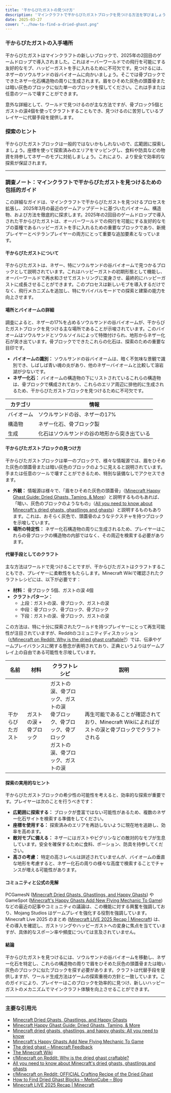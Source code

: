 ```yaml
---
title: '干からびたガストの見つけ方'
description: 'マインクラフトで干からびたガストブロックを見つける方法を学びましょう。これは2025年に導入された、ハッピーガストを手に入れるための重要なアイテムです。ネザーでの自然生成と、骨ブロックとガストの涙を使ったクラフト方法の両方を発見します。'
date: 2025-03-27
cover: "../how-to-find-a-dried-ghast.png"
---
```



### 干からびたガストの入手場所
干からびたガストはマインクラフトの新しいブロックで、2025年の2回目のゲームドロップで導入されました。これはオーバーワールドでの飛行を可能にする友好的なモブ、ハッピーガストを手に入れるために不可欠です。見つけるには、ネザーのソウルサンドの谷バイオームに向かいましょう。そこでは骨ブロックでできたネザー化石構造物の周りに生成されます。眉をひそめた灰色の頭蓋骨または暗い灰色のブロックに似た単一のブロックを探してください。これは手または任意のツールで壊すことができます。

意外な詳細として、ワールドで見つけるのが主な方法ですが、骨ブロック5個とガストの涙4個を使ってクラフトすることもでき、見つけるのに苦労しているプレイヤーに代替手段を提供します。

### 探索のヒント
干からびたガストブロックは一般的ではないかもしれないので、広範囲に探索しましょう。座標を使って探索済みのエリアをマッピングし、食料や防具などの物資を持参してネザーのモブに対処しましょう。これにより、より安全で効率的な探索が保証されます。

---

### 調査ノート：マインクラフトで干からびたガストを見つけるための包括的ガイド

この詳細なガイドは、マインクラフトで干からびたガストを見つけるプロセスを拡張し、2025年3月の最近のゲームアップデートに基づいたバイオーム、構造物、および方法を徹底的に探求します。2025年の2回目のゲームドロップで導入された干からびたガストは、オーバーワールドでの飛行を可能にする友好的なモブの亜種であるハッピーガストを手に入れるための重要なブロックであり、新規プレイヤーとベテランプレイヤーの両方にとって重要な追加要素となっています。

#### 干からびたガストについて
干からびたガストは、ネザー、特にソウルサンドの谷バイオームで見つかるブロックとして説明されています。これはハッピーガストの初期形態として機能し、オーバーワールドで再水和させてガストリングに変身させ、最終的にハッピーガストに成長させることができます。このプロセスは新しいモブを導入するだけでなく、飛行メカニズムを追加し、特にサバイバルモードでの探索と建築の能力を向上させます。

#### 場所とバイオームの詳細
調査によると、ネザーの17%を占めるソウルサンドの谷バイオームが、干からびたガストブロックを見つける主な場所であることが示唆されています。このバイオームはソウルサンドとソウルソイルによって特徴付けられ、地形からネザー化石が突き出ています。骨ブロックでできたこれらの化石は、探索のための重要な目印です。

- **バイオームの識別：** ソウルサンドの谷バイオームは、暗く不気味な景観で識別でき、しばしば青い魂の炎があり、他のネザーバイオームと比較して溶岩湖が少ないです。
- **ネザー化石：** バイオームの構造物の下にリストされているこれらの構造物は、骨ブロックで構成されており、これらのエリア周辺に排他的に生成されるため、干からびたガストブロックを見つけるために不可欠です。

| カテゴリ       | 情報                                             |
|----------------|--------------------------------------------------|
| バイオーム     | ソウルサンドの谷、ネザーの17%                      |
| 構造物         | ネザー化石、骨ブロック製                           |
| 生成           | 化石はソウルサンドの谷の地形から突き出ている       |

#### 干からびたガストブロックの見つけ方
干からびたガストブロックは単一のブロックで、様々な情報源では、眉をひそめた灰色の頭蓋骨または暗い灰色のブロックのように見えると説明されています。手または任意のツールで壊すことができるため、特別な装備なしでアクセスできます。

- **外観：** 情報源は様々で、「眉をひそめた灰色の頭蓋骨」（[Minecraft Happy Ghast Guide: Dried Ghasts, Taming, & More](https://www.bisecthosting.com/blog/minecraft-happy-ghast-guide-dried-ghasts-taming-more)）と説明するものもあれば、「暗い、灰色のブロックのようなもの」（[All you need to know about Minecraft's dried ghasts, ghastlings and ghasts](https://www.thebackdash.com/gaming/all-you-need-to-know-about-minecrafts-dried-ghasts-ghastlings-and-ghasts)）と説明するものもあります。これは、おそらく灰色で、頭蓋骨のようなテクスチャを持つブロックを示唆しています。
- **場所の特定性：** ネザー化石構造物の周りに生成されるため、プレイヤーはこれらの骨ブロックの構造物の内部ではなく、その周辺を検索する必要があります。

#### 代替手段としてのクラフト
主な方法はワールドで見つけることですが、干からびたガストはクラフトすることもでき、プレイヤーに柔軟性をもたらします。Minecraft Wikiで確認されたクラフトレシピには、以下が必要です：

- **材料：** 骨ブロック 5個、ガストの涙 4個
- **クラフトパターン：**
  - 上段：ガストの涙、骨ブロック、ガストの涙
  - 中段：骨ブロック、骨ブロック、骨ブロック
  - 下段：ガストの涙、骨ブロック、ガストの涙

この方法は、特に十分に探索されたワールドを持つプレイヤーにとって再生可能性が注目されていますが、Redditのコミュニティディスカッション（[r/Minecraft on Reddit: Why is the dried ghast craftable?](https://www.reddit.com/r/Minecraft/comments/1jieys4/why_is_the_dried_ghast_craftable/)）では、伝承やゲームプレイバランスに関する懸念が表明されており、正典というよりはゲームプレイ上の自由である可能性を示唆しています。

| 名前         | 材料                      | クラフトレシピ                                               | 説明                                                                        |
|--------------|---------------------------|--------------------------------------------------------------|-----------------------------------------------------------------------------|
| 干からびたガスト | ガストの涙 + 骨ブロック       | ガストの涙、骨ブロック、ガストの涙<br/>骨ブロック、骨ブロック、骨ブロック<br/>ガストの涙、骨ブロック、ガストの涙 | 再生可能であることが確認されており、Minecraft Wikiによればガストの涙と骨ブロックでクラフトされる |

#### 探索の実用的なヒント
干からびたガストブロックの希少性の可能性を考えると、効率的な探索が重要です。プレイヤーは次のことを行うべきです：

- **広範囲に探索する：** ブロックが豊富ではない可能性があるため、複数のネザー化石サイトを検索する準備をしてください。
- **座標を使用する：** 探索済みのエリアを再訪しないように現在地を追跡し、効率を高めます。
- **敵対モブに備える：** ネザーにはガストやピグリンなどの敵対的なモブが生息しています。安全を確保するために食料、ポーション、防具を持参してください。
- **高さの考慮：** 特定の高さレベルは詳述されていませんが、バイオームの垂直な地形を考慮すると、ネザー化石の周りの様々な高度で検索することでチャンスが増える可能性があります。

#### コミュニティと公式の見解
PCGamesN ([Minecraft Dried Ghasts, Ghastlings, and Happy Ghasts](https://www.pcgamesn.com/minecraft/dried-happy-ghasts-ghastlings)) や GameSpot ([Minecraft's Happy Ghasts Add New Flying Mechanic To Game](https://www.gamespot.com/articles/minecrafts-happy-ghasts-add-new-flying-mechanic-to-game/1100-6530284/)) などの最近の記事やコミュニティの議論は、この機能に対する興奮を強調しており、Mojang Studios はゲームプレイを強化する役割を強調しています。Minecraft Live 2025 のまとめ ([Minecraft LIVE 2025 Recap | Minecraft](https://www.minecraft.net/en-us/article/minecraft-live-2025-recap)) は、その導入を確認し、ガストリングやハッピーガストへの変身に焦点を当てていますが、具体的なスポーン率や頻度については言及されていません。

#### 結論
干からびたガストを見つけるには、ソウルサンドの谷バイオームを移動し、ネザー化石を特定し、これらの構造物の周りで眉をひそめた灰色の頭蓋骨または暗い灰色のブロックに似たブロックを探す必要があります。クラフトは代替手段を提供しますが、ワールド生成方法はゲームの探索重視の方針と一致しています。このガイドにより、プレイヤーはこのブロックを効率的に見つけ、新しいハッピーガストのメカニズムでマインクラフト体験を向上させることができます。

---

### 主要な引用元
- [Minecraft Dried Ghasts, Ghastlings, and Happy Ghasts](https://www.pcgamesn.com/minecraft/dried-happy-ghasts-ghastlings)
- [Minecraft Happy Ghast Guide: Dried Ghasts, Taming, & More](https://www.bisecthosting.com/blog/minecraft-happy-ghast-guide-dried-ghasts-taming-more)
- [Minecraft dried ghasts, ghastlings, and happy ghasts: All you need to know](https://www.sportskeeda.com/minecraft/minecraft-dried-ghasts-ghastlings-happy-ghasts-all-need-know)
- [Minecraft's Happy Ghasts Add New Flying Mechanic To Game](https://www.gamespot.com/articles/minecrafts-happy-ghasts-add-new-flying-mechanic-to-game/1100-6530284/)
- [The dried ghast – Minecraft Feedback](https://feedback.minecraft.net/hc/en-us/community/posts/35245027627277-The-dried-ghast)
- [The Minecraft Wiki](https://minecraft.wiki/)
- [r/Minecraft on Reddit: Why is the dried ghast craftable?](https://www.reddit.com/r/Minecraft/comments/1jieys4/why_is_the_dried_ghast_craftable/)
- [All you need to know about Minecraft's dried ghasts, ghastlings and ghasts](https://www.thebackdash.com/gaming/all-you-need-to-know-about-minecrafts-dried-ghasts-ghastlings-and-ghasts)
- [r/Minecraft on Reddit: OFFICIAL Crafting Recipe of the Dried Ghast](https://www.reddit.com/r/Minecraft/comments/1jihygw/official_crafting_recipe_of_the_dried_ghast_via/)
- [How to Find Dried Ghast Blocks – MelonCube – Blog](https://www.meloncube.net/blog/how-to-find-dried-ghast-blocks/)
- [Minecraft LIVE 2025 Recap | Minecraft](https://www.minecraft.net/en-us/article/minecraft-live-2025-recap)
